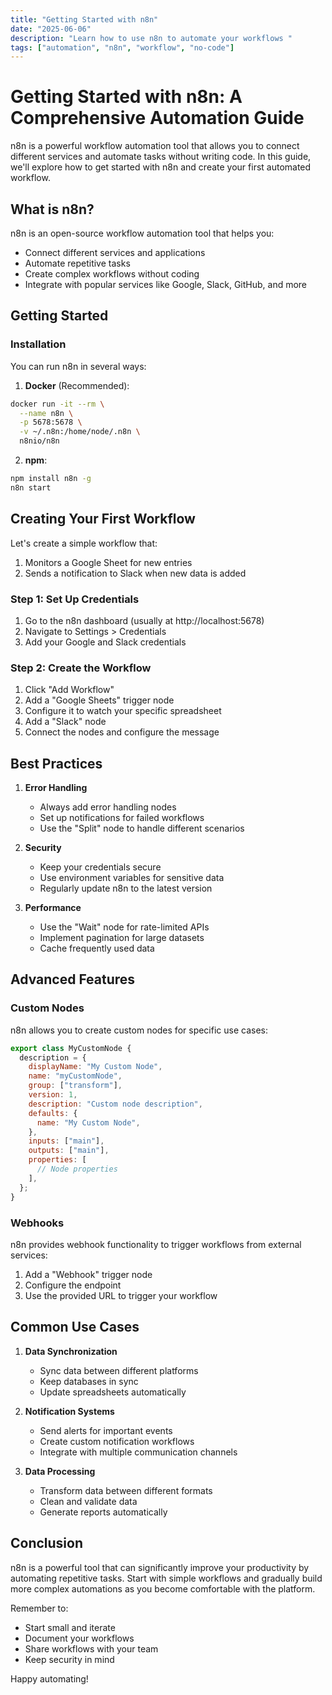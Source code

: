 ```yaml
---
title: "Getting Started with n8n"
date: "2025-06-06"
description: "Learn how to use n8n to automate your workflows "
tags: ["automation", "n8n", "workflow", "no-code"]
---
```


# Getting Started with n8n: A Comprehensive Automation Guide

n8n is a powerful workflow automation tool that allows you to connect different services and automate tasks without writing code. In this guide, we'll explore how to get started with n8n and create your first automated workflow.

## What is n8n?

n8n is an open-source workflow automation tool that helps you:

- Connect different services and applications
- Automate repetitive tasks
- Create complex workflows without coding
- Integrate with popular services like Google, Slack, GitHub, and more

## Getting Started

### Installation

You can run n8n in several ways:

1. **Docker** (Recommended):

```bash
docker run -it --rm \
  --name n8n \
  -p 5678:5678 \
  -v ~/.n8n:/home/node/.n8n \
  n8nio/n8n
```

2. **npm**:

```bash
npm install n8n -g
n8n start
```

## Creating Your First Workflow

Let's create a simple workflow that:

1. Monitors a Google Sheet for new entries
2. Sends a notification to Slack when new data is added

### Step 1: Set Up Credentials

1. Go to the n8n dashboard (usually at http://localhost:5678)
2. Navigate to Settings > Credentials
3. Add your Google and Slack credentials

### Step 2: Create the Workflow

1. Click "Add Workflow"
2. Add a "Google Sheets" trigger node
3. Configure it to watch your specific spreadsheet
4. Add a "Slack" node
5. Connect the nodes and configure the message

## Best Practices

1. **Error Handling**

   - Always add error handling nodes
   - Set up notifications for failed workflows
   - Use the "Split" node to handle different scenarios

2. **Security**

   - Keep your credentials secure
   - Use environment variables for sensitive data
   - Regularly update n8n to the latest version

3. **Performance**
   - Use the "Wait" node for rate-limited APIs
   - Implement pagination for large datasets
   - Cache frequently used data

## Advanced Features

### Custom Nodes

n8n allows you to create custom nodes for specific use cases:

```javascript
export class MyCustomNode {
  description = {
    displayName: "My Custom Node",
    name: "myCustomNode",
    group: ["transform"],
    version: 1,
    description: "Custom node description",
    defaults: {
      name: "My Custom Node",
    },
    inputs: ["main"],
    outputs: ["main"],
    properties: [
      // Node properties
    ],
  };
}
```

### Webhooks

n8n provides webhook functionality to trigger workflows from external services:

1. Add a "Webhook" trigger node
2. Configure the endpoint
3. Use the provided URL to trigger your workflow

## Common Use Cases

1. **Data Synchronization**

   - Sync data between different platforms
   - Keep databases in sync
   - Update spreadsheets automatically

2. **Notification Systems**

   - Send alerts for important events
   - Create custom notification workflows
   - Integrate with multiple communication channels

3. **Data Processing**
   - Transform data between different formats
   - Clean and validate data
   - Generate reports automatically

## Conclusion

n8n is a powerful tool that can significantly improve your productivity by automating repetitive tasks. Start with simple workflows and gradually build more complex automations as you become comfortable with the platform.

Remember to:

- Start small and iterate
- Document your workflows
- Share workflows with your team
- Keep security in mind

Happy automating!
